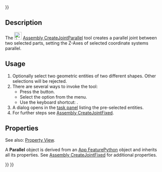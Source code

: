 <languages/>
{{UnfinishedDocu{{#translation:}}}}
<translate>

<!--T:1-->
{{Docnav
|[[Assembly_CreateJointDistance|CreateJointDistance]]
|[[Assembly_CreateJointPerpendicular|CreateJointPerpendicular]]
|[[Assembly_Workbench|Assembly]]
|IconL=Assembly_CreateJointDistance.svg
|IconR=Assembly_CreateJointPerpendicular.svg
|IconC=Workbench_Assembly.svg
}}

<!--T:2-->
{{GuiCommand
|Name=Assembly CreateJointParallel
|MenuLocation=Assembly → Parallel Joint
|Workbenches=[[Assembly_Workbench|Assembly]]
|Shortcut={{KEY|N}}
|Version=1.0
|SeeAlso=
}}

==Description== <!--T:3-->

<!--T:4-->
The [[Image:Assembly_CreateJointParallel.svg|24px]] [[Assembly_CreateJointParallel|Assembly CreateJointParallel]] tool creates a parallel joint between two selected parts, setting the Z-Axes of selected coordinate systems parallel.

==Usage== <!--T:5-->

<!--T:6-->
# Optionally select two geometric entities of two different shapes. Other selections will be rejected.
# There are several ways to invoke the tool:
#* Press the {{Button|[[Image:Assembly_CreateJointParallel.svg|16px]] [[Assembly_CreateJointParallel|Parallel Joint]]}} button.
#* Select the {{MenuCommand|Assembly → [[Image:Assembly_CreateJointParallel.svg|16px]] Parallel Joint}} option from the menu.
#* Use the keyboard shortcut: {{KEY|N}}.
# A dialog opens in the [[Task_panel|task panel]] listing the pre-selected entities.
# For further steps see [[Assembly_CreateJointFixed#Usage|Assembly CreateJointFixed]].

==Properties== <!--T:7-->

<!--T:8-->
See also: [[Property_View|Property View]].

<!--T:9-->
A '''Parallel''' object is derived from an [[App_FeaturePython|App FeaturePython]] object and inherits all its properties. See [[Assembly_CreateJointFixed#Properties|Assembly CreateJointFixed]] for additional properties.


<!--T:10-->
{{Docnav
|[[Assembly_CreateJointDistance|CreateJointDistance]]
|[[Assembly_CreateJointPerpendicular|CreateJointPerpendicular]]
|[[Assembly_Workbench|Assembly]]
|IconL=Assembly_CreateJointDistance.svg
|IconR=Assembly_CreateJointPerpendicular.svg
|IconC=Workbench_Assembly.svg
}}

</translate>
{{Assembly_Tools_navi{{#translation:}}}}
{{Userdocnavi{{#translation:}}}}